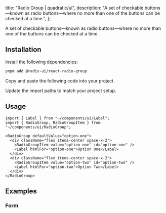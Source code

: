 
  title: "Radio Group | quadratic/ui",
  description: "A set of checkable buttons—known as radio buttons—where no more than one of the buttons can be checked at a time.",
};

<Title>Radio Group</Title>
<Description>A set of checkable buttons—known as radio buttons—where no more than one of the buttons can be checked at a time.</Description>
<ComponentPreview id="radioGroup" />

## Installation
<Steps>

<StepTitle>Install the following dependencies:</StepTitle>
<StepContent>
```bash
pnpm add @radix-ui/react-radio-group
```
</StepContent>

<StepTitle>Copy and paste the following code into your project.</StepTitle>
<StepContent>
<FileSource id="radioGroup" />
</StepContent>

<StepTitle>Update the import paths to match your project setup.</StepTitle>

</Steps>

## Usage
```tsx
import { Label } from "~/components/ui/Label";
import { RadioGroup, RadioGroupItem } from "~/components/ui/RadioGroup";
```
```tsx
<RadioGroup defaultValue="option-one">
  <div className="flex items-center space-x-2">
    <RadioGroupItem value="option-one" id="option-one" />
    <Label htmlFor="option-one">Option One</Label>
  </div>
  <div className="flex items-center space-x-2">
    <RadioGroupItem value="option-two" id="option-two" />
    <Label htmlFor="option-two">Option Two</Label>
  </div>
</RadioGroup>
```

## Examples

### Form
<ComponentPreview id="radioGroupForm" />

<Footer previousLabel="Progress" previousHref="/docs/components/primitives/progress" nextLabel="Resizable" nextHref="/docs/components/primitives/resizable" />
